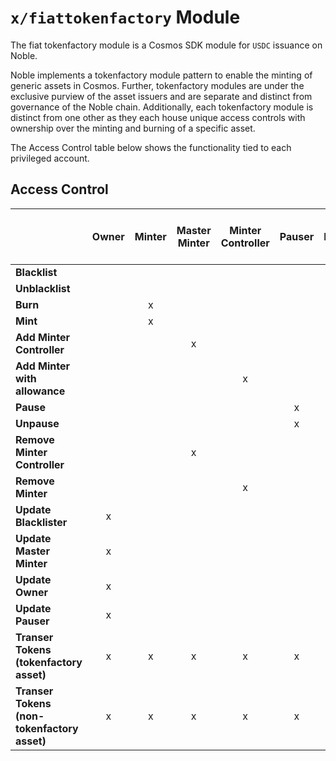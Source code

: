 # `x/fiattokenfactory` Module

The fiat tokenfactory module is a Cosmos SDK module for `USDC` issuance on Noble.

Noble implements a tokenfactory module pattern to enable the minting of generic assets in Cosmos. Further, tokenfactory modules are under the exclusive purview of the asset issuers and are separate and distinct from governance of the Noble chain. Additionally, each tokenfactory module is distinct from one other as they each house unique access controls with ownership over the minting and burning of a specific asset.

The Access Control table below shows the functionality tied to each privileged account.

## Access Control

|                                             | **Owner** | **Minter** | **Master Minter** | **Minter Controller** | **Pauser** | **Blacklister** | **Is Paused<br/>(Actions Allowed)** |
|---------------------------------------------|:---------:|:----------:|:-----------------:|:---------------------:|:----------:|:---------------:|:--------------------------------:|
| **Blacklist**                               |           |            |                   |                       |            |        x        |                 x                |
| **Unblacklist**                             |           |            |                   |                       |            |        x        |                 x                |
| **Burn**                                    |           |      x     |                   |                       |            |                 |                                  |
| **Mint**                                    |           |      x     |                   |                       |            |                 |                                  |
| **Add Minter Controller**                   |           |            |         x         |                       |            |                 |                 x                |
| **Add Minter with allowance**               |           |            |                   |           x           |            |                 |                 x                |
| **Pause**                                   |           |            |                   |                       |      x     |                 |                 x                |
| **Unpause**                                 |           |            |                   |                       |      x     |                 |                 x                |
| **Remove Minter Controller**                |           |            |         x         |                       |            |                 |                 x                |
| **Remove Minter**                           |           |            |                   |           x           |            |                 |                 x                |
| **Update Blacklister**                      |     x     |            |                   |                       |            |                 |                 x                |
| **Update Master Minter**                    |     x     |            |                   |                       |            |                 |                 x                |
| **Update Owner**                            |     x     |            |                   |                       |            |                 |                 x                |
| **Update Pauser**                           |     x     |            |                   |                       |            |                 |                 x                |
| **Transer Tokens (tokenfactory asset)**     |     x     |      x     |         x         |           x           |      x     |        x        |                                  |
| **Transer Tokens (non-tokenfactory asset)** |     x     |      x     |         x         |           x           |      x     |        x        |                 x                |
